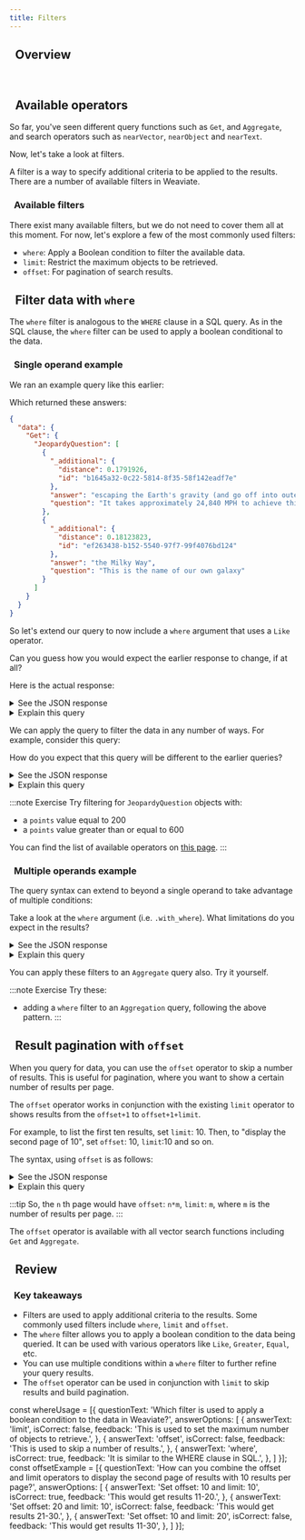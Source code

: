```yaml
---
title: Filters
---
```


## <i class="fa-solid fa-square-chevron-right"></i>&nbsp;&nbsp;Overview


<ReactPlayer url='https://youtu.be/2ouOpwdbMQg' controls='true'/>
<br/>

## <i class="fa-solid fa-square-chevron-right"></i>&nbsp;&nbsp;Available operators

So far, you've seen different query functions such as `Get`, and `Aggregate`, and search operators such as `nearVector`, `nearObject` and `nearText`.

Now, let's take a look at filters.

A filter is a way to specify additional criteria to be applied to the results. There are a number of available filters in Weaviate.

### <i class="fa-solid fa-chalkboard"></i>&nbsp;&nbsp;Available filters

There exist many available filters, but we do not need to cover them all at this moment. For now, let's explore a few of the most commonly used filters:

- `where`: Apply a Boolean condition to filter the available data.
- `limit`: Restrict the maximum objects to be retrieved.
- `offset`: For pagination of search results.

## <i class="fa-solid fa-square-chevron-right"></i>&nbsp;&nbsp;Filter data with `where`

The `where` filter is analogous to the `WHERE` clause in a SQL query. As in the SQL clause, the `where` filter can be used to apply a boolean conditional to the data.

### <i class="fa-solid fa-code"></i>&nbsp;&nbsp;Single operand example

We ran an example query like this earlier:


<GetWithAdditional/>

Which returned these answers:

```json
{
  "data": {
    "Get": {
      "JeopardyQuestion": [
        {
          "_additional": {
            "distance": 0.1791926,
            "id": "b1645a32-0c22-5814-8f35-58f142eadf7e"
          },
          "answer": "escaping the Earth's gravity (and go off into outer space, on your way to the moon, for instance)",
          "question": "It takes approximately 24,840 MPH to achieve this"
        },
        {
          "_additional": {
            "distance": 0.18123823,
            "id": "ef263438-b152-5540-97f7-99f4076bd124"
          },
          "answer": "the Milky Way",
          "question": "This is the name of our own galaxy"
        }
      ]
    }
  }
}
```

So let's extend our query to now include a `where` argument that uses a `Like` operator.


<FilterWhereLike/>

Can you guess how you would expect the earlier response to change, if at all?

Here is the actual response:

<details>
  <summary><i class="fa-solid fa-radar"></i> See the JSON response</summary>

```json
{
  "data": {
    "Get": {
      "JeopardyQuestion": [
        {
          "_additional": {
            "distance": 0.18400955,
            "id": "ddcc3f06-5410-5944-85c4-3cb56ab27088"
          },
          "answer": "space shuttles",
          "question": "These transports, first sent up in 1981, lift off like a rocket & land like a plane"
        },
        {
          "_additional": {
            "distance": 0.2267003,
            "id": "36ffe6ca-9b73-5a54-80eb-a93f01822956"
          },
          "answer": "Robert Goddard",
          "question": "He's been called the \"Father of Modern Rocketry\""
        }
      ]
    }
  }
}
```

</details>

<details>
  <summary><i class="fa-solid fa-lightbulb"></i> Explain this query</summary>

Observe that the results have changed. The previous results have been removed as they do not contain the text `rocket` in the `question` property.

This approach of combining a vector search with a filter is a powerful way to find objects that are similar to a given input, but also meet additional criteria as you see. And while filtering may remove some objects which might otherwise be "closer" to the query vector than the remaining ones, it provides a powerful strategy to find the most relevant objects by removing false positive.

</details>

We can apply the query to filter the data in any number of ways. For example, consider this query:


<FilterWhereGreater/>

How do you expect that this query will be different to the earlier queries?

<details>
  <summary><i class="fa-solid fa-radar"></i> See the JSON response</summary>

```json
{
  "data": {
    "Get": {
      "JeopardyQuestion": [
        {
          "_additional": {
            "distance": 0.18251508,
            "id": "15f06117-012c-506d-b5c5-24df2e750f35"
          },
          "answer": "the Milky Way",
          "points": 400,
          "question": "Into the 20th Century it was thought the universe was one big galaxy--this one"
        },
        {
          "_additional": {
            "distance": 0.19289112,
            "id": "584a6c68-0ebe-561f-b32a-3a735eadf02e"
          },
          "answer": "Asteroid",
          "points": 400,
          "question": "A 1991 photo of Gaspra taken by the Galileo probe was the first close-up of one of these minor planets"
        }
      ]
    }
  }
}
```

</details>

<details>
  <summary><i class="fa-solid fa-lightbulb"></i> Explain this query</summary>

This query has been modified to only return `JeopardyQuestion` objects with a `points` value greater than 200.

Accordingly, the returned data set is very different.

</details>

:::note <i class="fa-solid fa-square-terminal"></i> Exercise
Try filtering for `JeopardyQuestion` objects with:
- a `points` value equal to 200
- a `points` value greater than or equal to 600

You can find the list of available operators on [this page](https://weaviate.io/developers/weaviate/api/graphql/filters#filter-structure).
:::

### <i class="fa-solid fa-code"></i>&nbsp;&nbsp;Multiple operands example

The query syntax can extend to beyond a single operand to take advantage of multiple conditions:


<FilterMultipleOperands/>

Take a look at the `where` argument (i.e. `.with_where`). What limitations do you expect in the results?

<details>
  <summary><i class="fa-solid fa-radar"></i> See the JSON response</summary>

```json
{
  "data": {
    "Get": {
      "JeopardyQuestion": [
        {
          "_additional": {
            "distance": 0.2267003,
            "id": "a488fbe5-c2c6-50ad-8938-4b9f20dc56d1"
          },
          "answer": "Robert Goddard",
          "points": 400,
          "question": "He's been called the \"Father of Modern Rocketry\""
        },
        {
          "_additional": {
            "distance": 0.24946856,
            "id": "c00decd4-4cf1-5b03-a789-a57077e082fb"
          },
          "answer": "Huntsville",
          "points": 1000,
          "question": "A campus for the University of Alabama is here, nicknamed \"Rocket City, U.S.A.\""
        }
      ]
    }
  }
}
```

</details>

<details>
  <summary><i class="fa-solid fa-lightbulb"></i> Explain this query</summary>

This query has been modified to only return `JeopardyQuestion` objects with a `points` value great than than 400, AND include the text `rocket` in the `question` field.

</details>

You can apply these filters to an `Aggregate` query also. Try it yourself.

:::note <i class="fa-solid fa-square-terminal"></i> Exercise
Try these:
- adding a `where` filter to an `Aggregation` query, following the above pattern.
:::

## <i class="fa-solid fa-square-chevron-right"></i>&nbsp;&nbsp;Result pagination with `offset`

When you query for data, you can use the `offset` operator to skip a number of results. This is useful for pagination, where you want to show a certain number of results per page.

The `offset` operator works in conjunction with the existing `limit` operator to shows results from the `offset+1` to `offset+1+limit`.

For example, to list the first ten results, set `limit`: 10. Then, to "display the second page of 10", set `offset`: 10, `limit`:10 and so on.

The syntax, using `offset` is as follows:


<FilterPaginationNeartext/>

<details>
  <summary><i class="fa-solid fa-radar"></i> See the JSON response</summary>

```json
{
  "data": {
    "Get": {
      "JeopardyQuestion": [
        {
          "answer": "the Milky Way",
          "question": "Into the 20th Century it was thought the universe was one big galaxy--this one"
        },
        {
          "answer": "space shuttles",
          "question": "These transports, first sent up in 1981, lift off like a rocket & land like a plane"
        }
      ]
    }
  }
}
```

</details>

<details>
  <summary><i class="fa-solid fa-lightbulb"></i> Explain this query</summary>

This query retrieves the next 2 results (`limit`: 2) after the first 2 results (`offset`: 2).

We can confirm this by comparing the results of two queries with different result limits. The query below retrieves the top 4 results. The last two results from that query are the same as the result in the query that uses limit with pagination.

```graphql
{
  Get {
    JeopardyQuestion(limit: 4) {
      answer
      question
    }
  }
}
```


<FilterPaginationRelated/>

</details>

:::tip
So, the `n` th page would have `offset`: `n*m`, `limit`: `m`, where `m` is the number of results per page.
:::

The `offset` operator is available with all vector search functions including `Get` and `Aggregate`.

## <i class="fa-solid fa-square-chevron-right"></i>&nbsp;&nbsp;Review

<Quiz questions={whereUsage} />

<Quiz questions={offsetExample} />

### <i class="fa-solid fa-lightbulb-on"></i>&nbsp;&nbsp;Key takeaways

- Filters are used to apply additional criteria to the results. Some commonly used filters include `where`, `limit` and `offset`.
- The `where` filter allows you to apply a boolean condition to the data being queried. It can be used with various operators like `Like`, `Greater`, `Equal`, etc.
- You can use multiple conditions within a `where` filter to further refine your query results.
- The `offset` operator can be used in conjunction with `limit` to skip results and build pagination.

const whereUsage = [{
  questionText: 'Which filter is used to apply a boolean condition to the data in Weaviate?',
  answerOptions: [
    {
      answerText: 'limit',
      isCorrect: false,
      feedback: 'This is used to set the maximum number of objects to retrieve.',
    },
    {
      answerText: 'offset',
      isCorrect: false,
      feedback: 'This is used to skip a number of results.',
    },
    {
      answerText: 'where',
      isCorrect: true,
      feedback: 'It is similar to the WHERE clause in SQL.',
    },
  ]
}];
const offsetExample = [{
  questionText: 'How can you combine the offset and limit operators to display the second page of results with 10 results per page?',
  answerOptions: [
    {
      answerText: 'Set offset: 10 and limit: 10',
      isCorrect: true,
      feedback: 'This would get results 11-20.',
    },
    {
      answerText: 'Set offset: 20 and limit: 10',
      isCorrect: false,
      feedback: 'This would get results 21-30.',
    },
    {
      answerText: 'Set offset: 10 and limit: 20',
      isCorrect: false,
      feedback: 'This would get results 11-30',
    },
  ]
}];


<GiscusDocComment />
